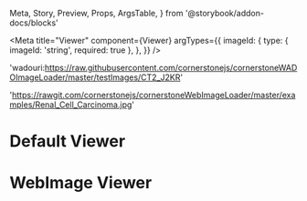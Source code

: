   Meta,
  Story,
  Preview,
  Props,
  ArgsTable,
} from '@storybook/addon-docs/blocks'

<Meta
  title="Viewer"
  component={Viewer}
  argTypes={{
    imageId: {
      type: { imageId: 'string', required: true },
    },
  }}
/>

  'wadouri:https://raw.githubusercontent.com/cornerstonejs/cornerstoneWADOImageLoader/master/testImages/CT2_J2KR'

  'https://rawgit.com/cornerstonejs/cornerstoneWebImageLoader/master/examples/Renal_Cell_Carcinoma.jpg'

<ArgsTable of={Viewer} />

# Default Viewer

<Preview>
  <Story name="Default Viewer">
    <div style={{ width: 500, height: 500 }}>
      <Viewer imageId={WADO_URL} />
    </div>
  </Story>
</Preview>

# WebImage Viewer

<Preview>
  <Story name="WebImage Viewer">
    <div style={{ width: 500, height: 500 }}>
      <WebImageViewer imageId={WEB_URL} />
    </div>
  </Story>
</Preview>
